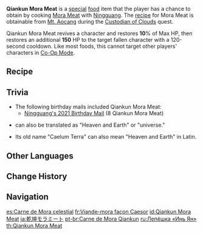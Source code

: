 {{Food Infobox
|id              = 108139
|description     = The pastry is perfectly soft and waxy, as is the consistency of the meat, and the honey-like meat juices ooze out as you squeeze it. Wherever did the high and mighty Tianquan Lady Ningguang learn to make this dish?
|type            = Recovery Dishes
|effectType      = Revive
|effect          = Revives a character and restores '''10'''% of Max HP, then restores an additional '''150''' HP.
|eff_att1        = Revive
|eff_att2        = HP Restore
|eff_att3        = HP Restore Percent
|eff_att4        = HP Restore Fixed
|quality         = 1
|character       = Ningguang
|base            = Mora Meat
}}
'''Qiankun Mora Meat''' is a [[Special Dish|special]] [[food]] item that the player has a chance to obtain by cooking [[Mora Meat]] with [[Ningguang]]. The [[recipe]] for Mora Meat is obtainable from [[Mt. Aocang]] during the [[Custodian of Clouds]] quest.<!--Needs confirmation: as well as by scavenging; found one in Mingyun Village-->

Qiankun Mora Meat revives a character and restores '''10'''% of Max HP, then restores an additional '''150''' HP to the target fallen character with a 120-second cooldown. Like most foods, this cannot target other players' characters in [[Co-Op Mode]].

==Recipe==
{{Recipe
|type = Cooking
|character = Ningguang
|Raw Meat = 1
|Flour = 1
|sort = Raw Meat;Flour
}}

==Trivia==
* The following birthday mails included Qiankun Mora Meat:
** [[Mail/Fragrance of Blessings (2021-08-26)|Ningguang's 2021 Birthday Mail]] (8 Qiankun Mora Meat)
* {{Lang|Qiankun|zh={{wt|乾坤||Chinese}}|zh_rm=Qiánkūn}} can also be translated as "Heaven and Earth" or "universe."
* Its old name "Caelum Terra" can also mean "Heaven and Earth" in Latin.

==Other Languages==
{{Other Languages
|en      = Qiankun Mora Meat
|zhs     = 乾坤摩拉肉
|zhs_rm  = Qiánkūn Mólā Ròu
|zht     = 乾坤摩拉肉
|zht_rm  = Qiánkūn Mólā Ròu
|zh_tl   = Qiankun Mora Meat
|ja      = 乾坤モラミート
|ja_rm   = Kenkon Mora Miito
|ja_tl   = Qiankun Mora Meat
|ko      = 건곤모라육
|ko_rm   = Geongonmorayuk
|ko_tl   = Qiankun Mora Meat
|es      = Carne de Mora celestial
|es_tl   = Celestial Mora Meat
|fr      = Viande-mora façon Caesor
|fr_tl   = {{wt|caesor|Caesor}}-Style Mora Meat
|ru      = Лепёшка «Инь Ян»
|ru_tl   = "Yin-Yang" Flatbread
|th      = Qiankun Mora Meat
|vi      = Thịt Mora Càn Khôn
|vi_tl   = Qiankun Mora Meat
|de      = Qiankun-Mora-Medaillon
|de_tl   = Qiankun Mora Meatball
|id      = Qiankun Mora Meat
|pt      = Carne de Mora Qiankun
|pt_tl   = 
|tr      = Qiankun Mora Bazlaması
|tr_tl   = 
|it      = Moranino Qiankun
|it_tl   = 
}}

==Change History==
{{Change History|1.0}}

==Navigation==
{{Food Navbox|type=Special Dishes}}

[[es:Carne de Mora celestial]]
[[fr:Viande-mora façon Caesor]]
[[id:Qiankun Mora Meat]]
[[ja:乾坤モラミート]]
[[pt-br:Carne de Mora Qiankun]]
[[ru:Лепёшка «Инь Ян»]]
[[th:Qiankun Mora Meat]]